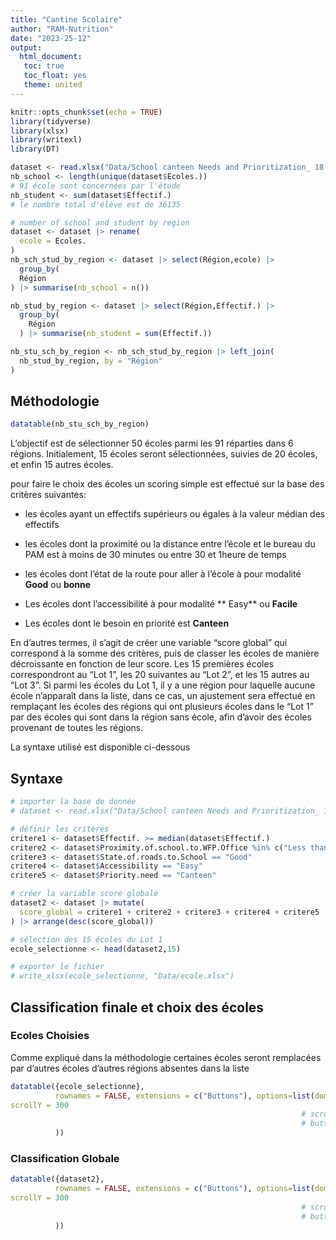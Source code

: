 ```yaml
---
title: "Cantine Scolaire"
author: "RAM-Nutrition"
date: "2023-25-12"
output: 
  html_document:
   toc: true
   toc_float: yes
   theme: united
---
```


```r
knitr::opts_chunk$set(echo = TRUE)
library(tidyverse)
library(xlsx)
library(writexl)
library(DT)

dataset <- read.xlsx("Data/School canteen Needs and Prioritization_ 18.12.2023.xlsx",sheetName = 1)
nb_school <- length(unique(dataset$Ecoles.))
# 91 école sont concernées par l'étude
nb_student <- sum(dataset$Effectif.)
# le nombre total d'élève est de 36135

# number of school and student by region
dataset <- dataset |> rename(
  ecole = Ecoles.
)
nb_sch_stud_by_region <- dataset |> select(Région,ecole) |> 
  group_by(
  Région
) |> summarise(nb_school = n())

nb_stud_by_region <- dataset |> select(Région,Effectif.) |> 
  group_by(
    Région
  ) |> summarise(nb_student = sum(Effectif.))

nb_stu_sch_by_region <- nb_sch_stud_by_region |> left_join(
  nb_stud_by_region, by = "Région"
)

```

## Méthodologie


```r
datatable(nb_stu_sch_by_region)
```


L'objectif est de sélectionner 50 écoles parmi les 91 réparties dans 6 régions. Initialement, 15 écoles seront sélectionnées, suivies de 20 écoles, et enfin 15 autres écoles.

pour faire le choix des écoles un scoring simple est effectué sur la base des critères suivantes:

* les écoles ayant un effectifs supérieurs ou égales à la valeur médian des effectifs

* les écoles dont la proximité ou la distance entre l'école et le bureau du PAM est à moins de 30 minutes ou entre 30 et 1heure de temps

* les écoles dont l'état de la route pour aller à l'école à pour modalité **Good** ou **bonne**

* Les écoles dont l'accessibilité à pour modalité ** Easy** ou **Facile**

* Les écoles dont le besoin en priorité est **Canteen**

En d'autres termes, il s'agit de créer une variable "score global" qui correspond à la somme des critères, puis de classer les écoles de manière décroissante en fonction de leur score. Les 15 premières écoles correspondront au "Lot 1", les 20 suivantes au "Lot 2", et les 15 autres au "Lot 3". Si parmi les écoles du Lot 1, il y a une région pour laquelle aucune école n'apparaît dans la liste, dans ce cas, un ajustement sera effectué en remplaçant les écoles des régions qui ont plusieurs écoles dans le "Lot 1" par des écoles qui sont dans la région sans école, afin d'avoir des écoles provenant de toutes les régions.

La syntaxe utilisé est disponible ci-dessous

## Syntaxe
```r
# importer la base de donnée
# dataset <- read.xlsx("Data/School canteen Needs and Prioritization_ 18.12.2023.xlsx",sheetName = 1)

# définir les critères
critere1 <- dataset$Effectif. >= median(dataset$Effectif.)
critere2 <- dataset$Proximity.of.school.to.WFP.Office %in% c("Less than 30mins","30mins to 1hr")
critere3 <- dataset$State.of.roads.to.School == "Good"
critere4 <- dataset$Accessibility == "Easy"
critere5 <- dataset$Priority.need == "Canteen"

# créer la variable score globale
dataset2 <- dataset |> mutate(
  score_global = critere1 + critere2 + critere3 + critere4 + critere5
) |> arrange(desc(score_global))

# sélection des 15 écoles du Lot 1
ecole_selectionne <- head(dataset2,15)

# exporter le fichier 
# write_xlsx(ecole_selectionne, "Data/ecole.xlsx")

```

## Classification finale et choix des écoles
### Ecoles Choisies
Comme expliqué dans la méthodologie certaines écoles seront remplacées par d'autres écoles d'autres régions absentes dans la liste
```r
datatable({ecole_selectionne},
          rownames = FALSE, extensions = c("Buttons"), options=list(dom = 'Blfrtip',
scrollY = 300
                                                                 # scroller = TRUE,
                                                                 # buttons=c("csv","excel"),
          ))
```
### Classification Globale

```r
datatable({dataset2},
          rownames = FALSE, extensions = c("Buttons"), options=list(dom = 'Blfrtip',
scrollY = 300
                                                                 # scroller = TRUE,
                                                                 # buttons=c("csv","excel"),
          ))
```

